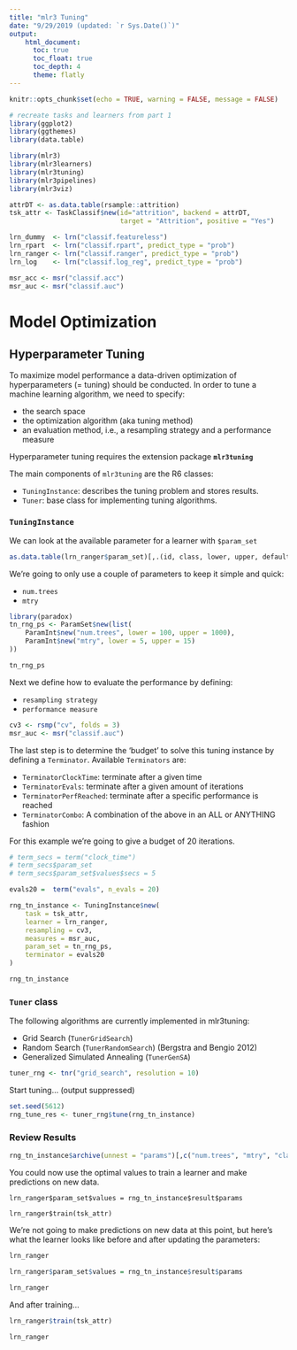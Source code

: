 ```yaml
---
title: "mlr3 Tuning"
date: "9/29/2019 (updated: `r Sys.Date()`)"
output: 
    html_document:
      toc: true
      toc_float: true
      toc_depth: 4
      theme: flatly
---
```


```r
knitr::opts_chunk$set(echo = TRUE, warning = FALSE, message = FALSE)
```

```r
# recreate tasks and learners from part 1
library(ggplot2)
library(ggthemes)
library(data.table)

library(mlr3)
library(mlr3learners)
library(mlr3tuning)
library(mlr3pipelines)
library(mlr3viz)

attrDT <- as.data.table(rsample::attrition)
tsk_attr <- TaskClassif$new(id="attrition", backend = attrDT, 
                            target = "Attrition", positive = "Yes")

lrn_dummy  <- lrn("classif.featureless")
lrn_rpart  <- lrn("classif.rpart", predict_type = "prob")
lrn_ranger <- lrn("classif.ranger", predict_type = "prob")
lrn_log    <- lrn("classif.log_reg", predict_type = "prob")

msr_acc <- msr("classif.acc")
msr_auc <- msr("classif.auc")
```

# Model Optimization

## Hyperparameter Tuning

To maximize model performance a data-driven optimization of hyperparameters (= tuning) should be conducted. In order to tune a machine learning algorithm, we need to specify:

- the search space
- the optimization algorithm (aka tuning method)
- an evaluation method, i.e., a resampling strategy and a performance measure

Hyperparameter tuning requires the extension package <strong>`mlr3tuning`</strong>

The main components of `mlr3tuning` are the R6 classes:

- `TuningInstance`: describes the tuning problem and stores results.
- `Tuner`: base class for implementing tuning algorithms.

### `TuningInstance`
We can look at the available parameter for a learner with `$param_set`

```r
as.data.table(lrn_ranger$param_set)[,.(id, class, lower, upper, default)]
```
We're going to only use a couple of parameters to keep it simple and quick:

- `num.trees`
- `mtry`

```r
library(paradox)
tn_rng_ps <- ParamSet$new(list(
    ParamInt$new("num.trees", lower = 100, upper = 1000),
    ParamInt$new("mtry", lower = 5, upper = 15)
))

tn_rng_ps
```

Next we define how to evaluate the performance by defining:

- `resampling strategy`
- `performance measure`

```r
cv3 <- rsmp("cv", folds = 3)
msr_auc <- msr("classif.auc")
```

The last step is to determine the 'budget' to solve this tuning instance by defining a `Terminator`.
Available `Terminators` are:

- `TerminatorClockTime`: terminate after a given time
- `TerminatorEvals`: terminate after a given amount of iterations
- `TerminatorPerfReached`:  terminate after a specific performance is reached
- `TerminatorCombo`: A combination of the above in an ALL or ANYTHING fashion

For this example we're going to give a budget of 20 iterations.

```r
# term_secs = term("clock_time")
# term_secs$param_set
# term_secs$param_set$values$secs = 5

evals20 =  term("evals", n_evals = 20)

rng_tn_instance <- TuningInstance$new(
    task = tsk_attr,
    learner = lrn_ranger,
    resampling = cv3,
    measures = msr_auc,
    param_set = tn_rng_ps,
    terminator = evals20
)

rng_tn_instance
```

### `Tuner` class

The following algorithms are currently implemented in mlr3tuning:

- Grid Search (`TunerGridSearch`)
- Random Search (`TunerRandomSearch`) (Bergstra and Bengio 2012)
- Generalized Simulated Annealing (`TunerGenSA`)

```r
tuner_rng <- tnr("grid_search", resolution = 10)
```

Start tuning... (output suppressed)

```r
set.seed(5612)
rng_tune_res <- tuner_rng$tune(rng_tn_instance)

```

### Review Results
```r
rng_tn_instance$archive(unnest = "params")[,c("num.trees", "mtry", "classif.auc")]
```

You could now use the optimal values to train a learner and make predictions on new data.

`lrn_ranger$param_set$values = rng_tn_instance$result$params`

`lrn_ranger$train(tsk_attr)`

We're not going to make predictions on new data at this point, but here's what the learner looks like before and after updating the parameters:
```r
lrn_ranger

lrn_ranger$param_set$values = rng_tn_instance$result$params

lrn_ranger

```

And after training...
```r
lrn_ranger$train(tsk_attr)

lrn_ranger
```

